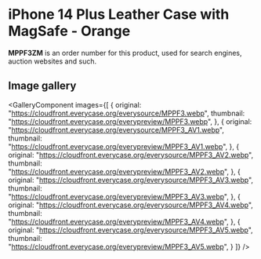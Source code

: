 
# iPhone 14 Plus Leather Case with MagSafe - Orange

<Callout type='info' emoji='👉🏻'>**MPPF3ZM** is an order number for this product, used for search engines, auction websites and such.</Callout>

## Image gallery

<GalleryComponent
    images={[
      {
        original: "https://cloudfront.everycase.org/everysource/MPPF3.webp",
        thumbnail: "https://cloudfront.everycase.org/everypreview/MPPF3.webp",
      },
      {
        original: "https://cloudfront.everycase.org/everysource/MPPF3_AV1.webp",
        thumbnail: "https://cloudfront.everycase.org/everypreview/MPPF3_AV1.webp",
      },
      {
        original: "https://cloudfront.everycase.org/everysource/MPPF3_AV2.webp",
        thumbnail: "https://cloudfront.everycase.org/everypreview/MPPF3_AV2.webp",
      },
      {
        original: "https://cloudfront.everycase.org/everysource/MPPF3_AV3.webp",
        thumbnail: "https://cloudfront.everycase.org/everypreview/MPPF3_AV3.webp",
      },
      {
        original: "https://cloudfront.everycase.org/everysource/MPPF3_AV4.webp",
        thumbnail: "https://cloudfront.everycase.org/everypreview/MPPF3_AV4.webp",
      },
      {
        original: "https://cloudfront.everycase.org/everysource/MPPF3_AV5.webp",
        thumbnail: "https://cloudfront.everycase.org/everypreview/MPPF3_AV5.webp",
      }
    ]}
  />
